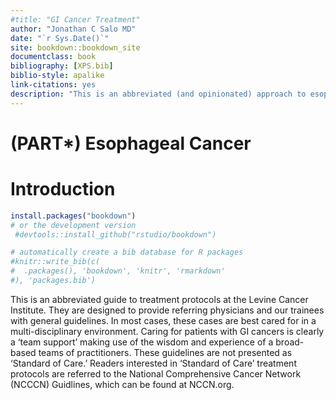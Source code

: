 ```yaml
--- 
#title: "GI Cancer Treatment"
author: "Jonathan C Salo MD"
date: "`r Sys.Date()`"
site: bookdown::bookdown_site
documentclass: book
bibliography: [XPS.bib]
biblio-style: apalike
link-citations: yes
description: "This is an abbreviated (and opinionated) approach to esophageal cancer staging and treatment, designed to provide practical guidance"
---
```



# (PART\*) Esophageal Cancer {-}

# Introduction {-}

```r
install.packages("bookdown")
# or the development version
 #devtools::install_github("rstudio/bookdown")
```


```r
# automatically create a bib database for R packages
#knitr::write_bib(c(
#  .packages(), 'bookdown', 'knitr', 'rmarkdown'
#), 'packages.bib')
```

This is an abbreviated guide to treatment protocols at the Levine Cancer Institute. They are designed to provide referring physicians and our trainees with general guidelines.  In most cases, these cases are best cared for in a multi-disciplinary environment. Caring for patients with GI cancers is clearly a 'team support' making use of the wisdom and experience of a broad-based teams of practitioners. These guidelines are not presented as 'Standard of Care.' Readers interested in 'Standard of Care' treatment protocols are referred to the National Comprehensive Cancer Network (NCCCN) Guidlines, which can be found at NCCN.org.
